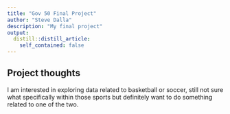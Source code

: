 ```yaml
---
title: "Gov 50 Final Project"
author: "Steve Dalla"
description: "My final project"
output:
  distill::distill_article:
    self_contained: false
---
```




## Project thoughts

I am interested in exploring data related to basketball or soccer, still not sure what specifically within those sports but definitely want to do something related to one of the two. 